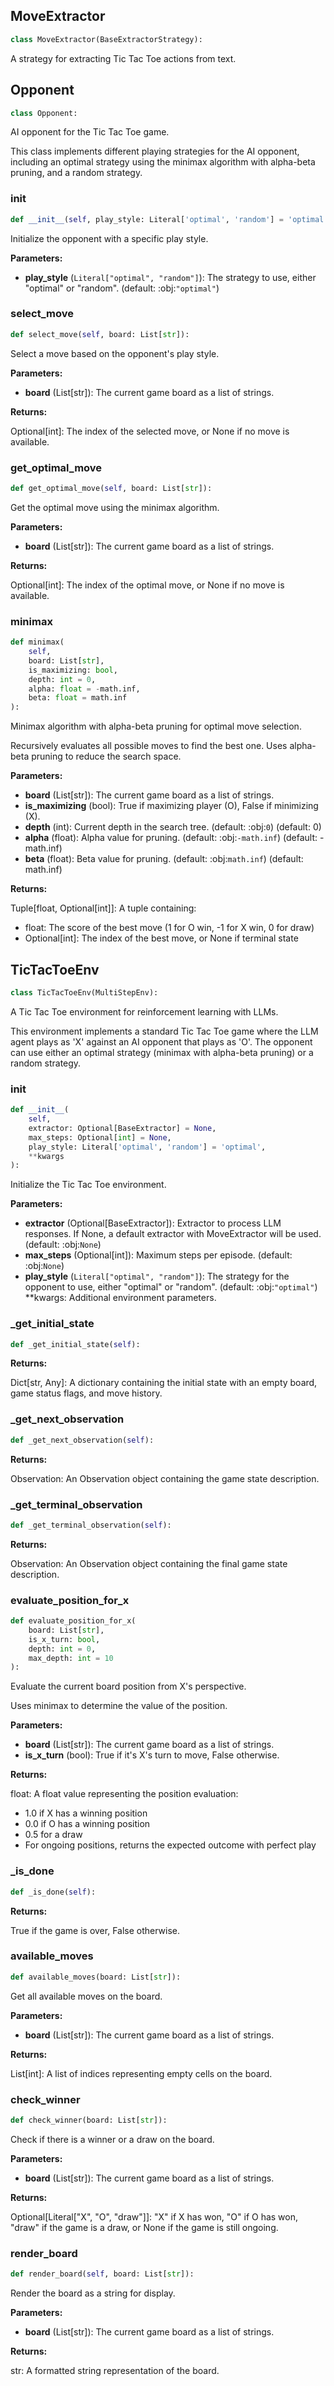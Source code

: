 <a id="camel.environments.tic_tac_toe"></a>

<a id="camel.environments.tic_tac_toe.MoveExtractor"></a>

## MoveExtractor

```python
class MoveExtractor(BaseExtractorStrategy):
```

A strategy for extracting Tic Tac Toe actions from text.

<a id="camel.environments.tic_tac_toe.Opponent"></a>

## Opponent

```python
class Opponent:
```

AI opponent for the Tic Tac Toe game.

This class implements different playing strategies for the AI opponent,
including an optimal strategy using the minimax algorithm with alpha-beta
pruning, and a random strategy.

<a id="camel.environments.tic_tac_toe.Opponent.__init__"></a>

### __init__

```python
def __init__(self, play_style: Literal['optimal', 'random'] = 'optimal'):
```

Initialize the opponent with a specific play style.

**Parameters:**

- **play_style** (`Literal["optimal", "random"]`): The strategy to use, either "optimal" or "random". (default: :obj:`"optimal"`)

<a id="camel.environments.tic_tac_toe.Opponent.select_move"></a>

### select_move

```python
def select_move(self, board: List[str]):
```

Select a move based on the opponent's play style.

**Parameters:**

- **board** (List[str]): The current game board as a list of strings.

**Returns:**

  Optional[int]: The index of the selected move, or None if no move
is available.

<a id="camel.environments.tic_tac_toe.Opponent.get_optimal_move"></a>

### get_optimal_move

```python
def get_optimal_move(self, board: List[str]):
```

Get the optimal move using the minimax algorithm.

**Parameters:**

- **board** (List[str]): The current game board as a list of strings.

**Returns:**

  Optional[int]: The index of the optimal move, or None if no move
is available.

<a id="camel.environments.tic_tac_toe.Opponent.minimax"></a>

### minimax

```python
def minimax(
    self,
    board: List[str],
    is_maximizing: bool,
    depth: int = 0,
    alpha: float = -math.inf,
    beta: float = math.inf
):
```

Minimax algorithm with alpha-beta pruning for optimal move
selection.

Recursively evaluates all possible moves to find the best one.
Uses alpha-beta pruning to reduce the search space.

**Parameters:**

- **board** (List[str]): The current game board as a list of strings.
- **is_maximizing** (bool): True if maximizing player (O), False if minimizing (X).
- **depth** (int): Current depth in the search tree. (default: :obj:`0`) (default: 0)
- **alpha** (float): Alpha value for pruning. (default: :obj:`-math.inf`) (default: -math.inf)
- **beta** (float): Beta value for pruning. (default: :obj:`math.inf`) (default: math.inf)

**Returns:**

  Tuple[float, Optional[int]]: A tuple containing:
- float: The score of the best move (1 for O win, -1 for X
win, 0 for draw)
- Optional[int]: The index of the best move, or None if
terminal state

<a id="camel.environments.tic_tac_toe.TicTacToeEnv"></a>

## TicTacToeEnv

```python
class TicTacToeEnv(MultiStepEnv):
```

A Tic Tac Toe environment for reinforcement learning with LLMs.

This environment implements a standard Tic Tac Toe game where the LLM agent
plays as 'X' against an AI opponent that plays as 'O'. The opponent can use
either an optimal strategy (minimax with alpha-beta pruning) or a random
strategy.

<a id="camel.environments.tic_tac_toe.TicTacToeEnv.__init__"></a>

### __init__

```python
def __init__(
    self,
    extractor: Optional[BaseExtractor] = None,
    max_steps: Optional[int] = None,
    play_style: Literal['optimal', 'random'] = 'optimal',
    **kwargs
):
```

Initialize the Tic Tac Toe environment.

**Parameters:**

- **extractor** (Optional[BaseExtractor]): Extractor to process LLM responses. If None, a default extractor with MoveExtractor will be used. (default: :obj:`None`)
- **max_steps** (Optional[int]): Maximum steps per episode. (default: :obj:`None`)
- **play_style** (`Literal["optimal", "random"]`): The strategy for the opponent to use, either "optimal" or "random". (default: :obj:`"optimal"`) **kwargs: Additional environment parameters.

<a id="camel.environments.tic_tac_toe.TicTacToeEnv._get_initial_state"></a>

### _get_initial_state

```python
def _get_initial_state(self):
```

**Returns:**

  Dict[str, Any]: A dictionary containing the initial state with an
empty board, game status flags, and move history.

<a id="camel.environments.tic_tac_toe.TicTacToeEnv._get_next_observation"></a>

### _get_next_observation

```python
def _get_next_observation(self):
```

**Returns:**

  Observation: An Observation object containing the game state
description.

<a id="camel.environments.tic_tac_toe.TicTacToeEnv._get_terminal_observation"></a>

### _get_terminal_observation

```python
def _get_terminal_observation(self):
```

**Returns:**

  Observation: An Observation object containing the final game state
description.

<a id="camel.environments.tic_tac_toe.TicTacToeEnv.evaluate_position_for_x"></a>

### evaluate_position_for_x

```python
def evaluate_position_for_x(
    board: List[str],
    is_x_turn: bool,
    depth: int = 0,
    max_depth: int = 10
):
```

Evaluate the current board position from X's perspective.

Uses minimax to determine the value of the position.

**Parameters:**

- **board** (List[str]): The current game board as a list of strings.
- **is_x_turn** (bool): True if it's X's turn to move, False otherwise.

**Returns:**

  float: A float value representing the position evaluation:
- 1.0 if X has a winning position
- 0.0 if O has a winning position
- 0.5 for a draw
- For ongoing positions, returns the expected outcome with
perfect play

<a id="camel.environments.tic_tac_toe.TicTacToeEnv._is_done"></a>

### _is_done

```python
def _is_done(self):
```

**Returns:**

  True if the game is over, False otherwise.

<a id="camel.environments.tic_tac_toe.TicTacToeEnv.available_moves"></a>

### available_moves

```python
def available_moves(board: List[str]):
```

Get all available moves on the board.

**Parameters:**

- **board** (List[str]): The current game board as a list of strings.

**Returns:**

  List[int]: A list of indices representing empty cells on the board.

<a id="camel.environments.tic_tac_toe.TicTacToeEnv.check_winner"></a>

### check_winner

```python
def check_winner(board: List[str]):
```

Check if there is a winner or a draw on the board.

**Parameters:**

- **board** (List[str]): The current game board as a list of strings.

**Returns:**

  Optional[Literal["X", "O", "draw"]]: "X" if X has won, "O" if O
has won, "draw" if the game is a draw, or None if the game is
still ongoing.

<a id="camel.environments.tic_tac_toe.TicTacToeEnv.render_board"></a>

### render_board

```python
def render_board(self, board: List[str]):
```

Render the board as a string for display.

**Parameters:**

- **board** (List[str]): The current game board as a list of strings.

**Returns:**

  str: A formatted string representation of the board.

